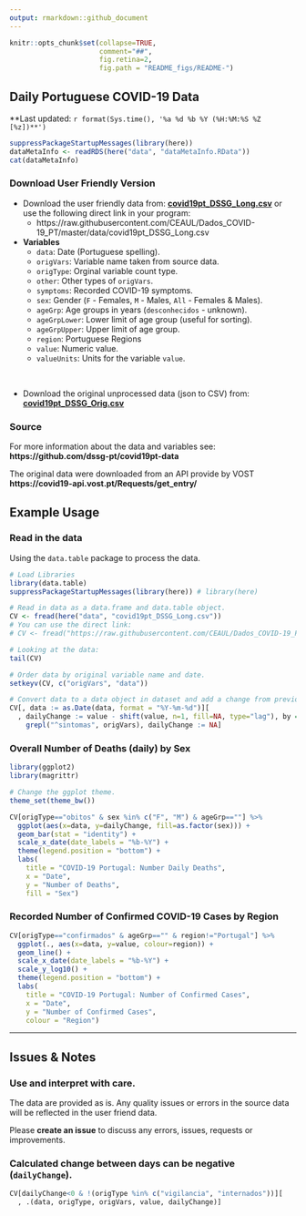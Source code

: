 ```yaml
---
output: rmarkdown::github_document
---
```

  
```r
knitr::opts_chunk$set(collapse=TRUE,
                      comment="##",
                      fig.retina=2,
                      fig.path = "README_figs/README-")
```

## Daily Portuguese COVID-19 Data

**Last updated: `r format(Sys.time(), '%a %d %b %Y (%H:%M:%S %Z [%z])**')`

```r
suppressPackageStartupMessages(library(here))
dataMetaInfo <- readRDS(here("data", "dataMetaInfo.RData"))
cat(dataMetaInfo)
```

### Download User Friendly Version

+ Download the user friendly data from: **[covid19pt_DSSG_Long.csv](https://raw.githubusercontent.com/CEAUL/Dados_COVID-19_PT/master/data/covid19pt_DSSG_Long.csv)** or use the following direct link in your program:
  + https://raw.githubusercontent.com/CEAUL/Dados_COVID-19_PT/master/data/covid19pt_DSSG_Long.csv
  
+ **Variables**
	+ `data`: Date (Portuguese spelling).
	+ `origVars`: Variable name taken from source data.
	+ `origType`: Orginal variable count type.
	+ `other`: Other types of `origVars`.
	+ `symptoms`: Recorded COVID-19 symptoms.
	+ `sex`: Gender (`F` - Females, `M` - Males, `All` - Females & Males).
	+ `ageGrp`: Age groups in years (`desconhecidos` - unknown).
	+ `ageGrpLower`: Lower limit of age group (useful for sorting).
	+ `ageGrpUpper`: Upper limit of age group.
	+ `region`: Portuguese Regions
	+ `value`: Numeric value.
	+ `valueUnits`: Units for the variable `value`.

<br>

+ Download the original unprocessed data (json to CSV) from: **[covid19pt_DSSG_Orig.csv](https://raw.githubusercontent.com/CEAUL/Dados_COVID-19_PT/master/data/covid19pt_DSSG_Orig.csv)**
  
### Source
  
  For more information about the data and variables see: **https://github.com/dssg-pt/covid19pt-data**
  
  The original data were downloaded from an API provide by VOST **https://covid19-api.vost.pt/Requests/get_entry/**
  
  
## Example Usage
  
  
### Read in the data
  
  Using the `data.table` package to process the data.

```r
# Load Libraries
library(data.table)
suppressPackageStartupMessages(library(here)) # library(here)

# Read in data as a data.frame and data.table object.
CV <- fread(here("data", "covid19pt_DSSG_Long.csv"))
# You can use the direct link:
# CV <- fread("https://raw.githubusercontent.com/CEAUL/Dados_COVID-19_PT/master/data/covid19pt_DSSG_Long.csv")

# Looking at the data:
tail(CV)

# Order data by original variable name and date.
setkeyv(CV, c("origVars", "data"))

# Convert data to a data object in dataset and add a change from previous day variable.
CV[, data := as.Date(data, format = "%Y-%m-%d")][
  , dailyChange := value - shift(value, n=1, fill=NA, type="lag"), by = origVars][
    grepl("^sintomas", origVars), dailyChange := NA]
```

### Overall Number of Deaths (daily) by Sex

```r
library(ggplot2)
library(magrittr)

# Change the ggplot theme.
theme_set(theme_bw())

CV[origType=="obitos" & sex %in% c("F", "M") & ageGrp==""] %>%
  ggplot(aes(x=data, y=dailyChange, fill=as.factor(sex))) +
  geom_bar(stat = "identity") +
  scale_x_date(date_labels = "%b-%Y") +
  theme(legend.position = "bottom") +
  labs(
    title = "COVID-19 Portugal: Number Daily Deaths",
    x = "Date",
    y = "Number of Deaths",
    fill = "Sex")
```

### Recorded Number of Confirmed COVID-19 Cases by Region

```r
CV[origType=="confirmados" & ageGrp=="" & region!="Portugal"] %>%
  ggplot(., aes(x=data, y=value, colour=region)) +
  geom_line() +
  scale_x_date(date_labels = "%b-%Y") +
  scale_y_log10() +
  theme(legend.position = "bottom") +
  labs(
    title = "COVID-19 Portugal: Number of Confirmed Cases",
    x = "Date",
    y = "Number of Confirmed Cases",
    colour = "Region")
```

<hr>
## Issues & Notes

### Use and interpret with care.

The data are provided as is. Any quality issues or errors in the source data will be 
reflected in the user friend data. 

Please **create an issue** to discuss any errors, issues, requests or improvements.

### Calculated change between days can be negative (`dailyChange`).

```r
CV[dailyChange<0 & !(origType %in% c("vigilancia", "internados"))][
  , .(data, origType, origVars, value, dailyChange)]
```

